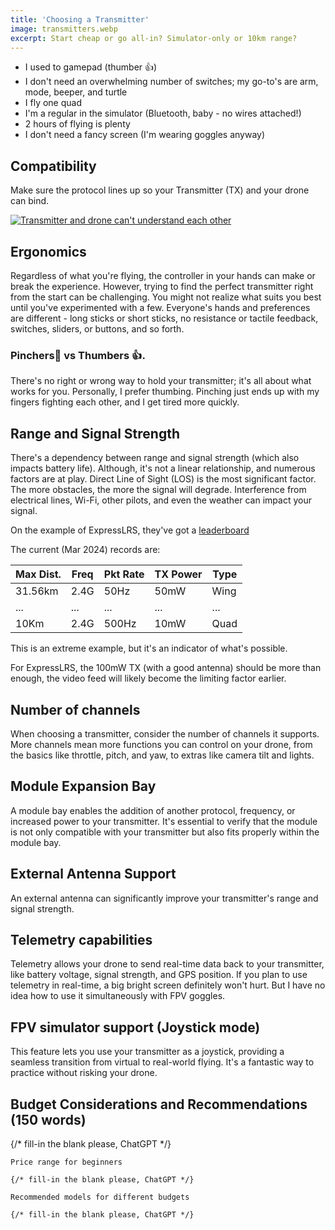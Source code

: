 ```yaml
---
title: 'Choosing a Transmitter'
image: transmitters.webp
excerpt: Start cheap or go all-in? Simulator-only or 10km range?
---
```


<TLDR title='I use Radiomaster Zorro (ExpressLRS)' />

- I used to gamepad (thumber 👍)
- I don't need an overwhelming number of switches; my go-to's are arm, mode, beeper, and turtle
- I fly one quad
- I'm a regular in the simulator (Bluetooth, baby - no wires attached!)
- 2 hours of flying is plenty
- I don't need a fancy screen (I'm wearing goggles anyway)

## Compatibility

Make sure the protocol lines up so your Transmitter (TX) and your drone can bind.

[![Transmitter and drone can't understand each other](/images/drone-transmitter-protocols.webp)](/posts/01.beginner/20.protocols-expresslrs-elrs-fcc-lbt-frsky-access-tbs-crossfire-tracer-immersionrc-ghost/index.mdx)

## Ergonomics

Regardless of what you're flying, the controller in your hands can make or break the experience.
However, trying to find the perfect transmitter right from the start can be challenging.
You might not realize what suits you best until you've experimented with a few.
Everyone's hands and preferences are different - long sticks or short sticks, no resistance or tactile feedback, switches, sliders, or buttons, and so forth.

### Pinchers🫰 vs Thumbers 👍.

There's no right or wrong way to hold your transmitter; it's all about what works for you.
Personally, I prefer thumbing. Pinching just ends up with my fingers fighting each other, and I get tired more quickly.

## Range and Signal Strength

<TLDR title='It depends 🤷‍♂️ I fly with 50mW TX' />

There's a dependency between range and signal strength (which also impacts battery life). Although, it's not a linear relationship, and numerous factors are at play.
Direct Line of Sight (LOS) is the most significant factor. The more obstacles, the more the signal will degrade.
Interference from electrical lines, Wi-Fi, other pilots, and even the weather can impact your signal.

On the example of ExpressLRS, they've got a [leaderboard](https://www.expresslrs.org/info/long-range/)

The current (Mar 2024) records are:

| Max Dist. | Freq | Pkt Rate | TX Power | Type |
| --------- | ---- | -------- | -------- | ---- |
| 31.56km   | 2.4G | 50Hz     | 50mW     | Wing |
| ...       | ...  | ...      | ...      | ...  |
| 10Km      | 2.4G | 500Hz    | 10mW     | Quad |

This is an extreme example, but it's an indicator of what's possible.

For ExpressLRS, the 100mW TX (with a good antenna) should be more than enough, the video feed will likely become the limiting factor earlier.

## Number of channels

When choosing a transmitter, consider the number of channels it supports.
More channels mean more functions you can control on your drone, from the basics like throttle, pitch, and yaw, to extras like camera tilt and lights.

## Module Expansion Bay

A module bay enables the addition of another protocol, frequency, or increased power to your transmitter.
It's essential to verify that the module is not only compatible with your transmitter but also fits properly within the module bay.

## External Antenna Support

An external antenna can significantly improve your transmitter's range and signal strength.

## Telemetry capabilities

Telemetry allows your drone to send real-time data back to your transmitter, like battery voltage, signal strength, and GPS position.
If you plan to use telemetry in real-time, a big bright screen definitely won't hurt. But I have no idea how to use it simultaneously with FPV goggles.

## FPV simulator support (Joystick mode)

This feature lets you use your transmitter as a joystick, providing a seamless transition from virtual to real-world flying.
It's a fantastic way to practice without risking your drone.

## Budget Considerations and Recommendations (150 words)

{/* fill-in the blank please, ChatGPT */}

    Price range for beginners

    {/* fill-in the blank please, ChatGPT */}

    Recommended models for different budgets

    {/* fill-in the blank please, ChatGPT */}

